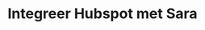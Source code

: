 ---
title: "Integreer Hubspot met Sara"
description: "Volg de stappen om Hubspot te koppelen met Sara"
---